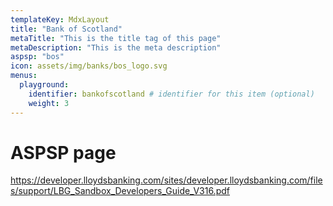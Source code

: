```yaml
---
templateKey: MdxLayout
title: "Bank of Scotland"
metaTitle: "This is the title tag of this page"
metaDescription: "This is the meta description"
aspsp: "bos"
icon: assets/img/banks/bos_logo.svg
menus:
  playground: 
    identifier: bankofscotland # identifier for this item (optional)
    weight: 3
---
```


# ASPSP page

https://developer.lloydsbanking.com/sites/developer.lloydsbanking.com/files/support/LBG_Sandbox_Developers_Guide_V316.pdf

